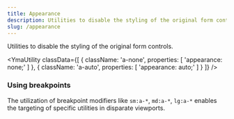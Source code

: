 ```yaml
---
title: Appearance
description: Utilities to disable the styling of the original form controls.
slug: /appearance
---
```



Utilities to disable the styling of the original form controls.

<YmaUtility
  classData={[
    {
      className: 'a-none',
      properties: [
        'appearance: none;'
      ]
    },
    {
      className: 'a-auto',
      properties: [
        'appearance: auto;'
      ]
    }
  ]}
/>

### Using breakpoints

The utilization of breakpoint modifiers like `sm:a-*`, `md:a-*`, `lg:a-*` enables the targeting of specific utilities in disparate viewports.